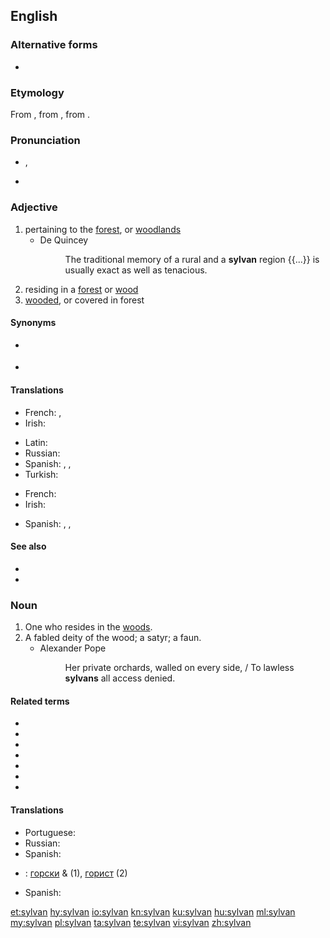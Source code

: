 ==English==

===Alternative forms===
* {{l|en|silvan}}

===Etymology===
From {{etyl|ML.|en}} {{m|la|sylvanus}}, from {{etyl|la|en}} {{m|la|Silvanus||god of the woods}}, from {{m|la|silva||forest}}.

===Pronunciation===
* {{enPR|sĭl'vən}}, {{IPA|/ˈsɪlvən/|lang=en}}
* {{audio|en-us-sylvan.ogg|Audio (US)|lang=en}}

===Adjective===
{{en-adj}}

# pertaining to the [[forest]], or [[woodland]]s
#* De Quincey
#*: The traditional memory of a rural and a '''sylvan''' region {{...}} is usually exact as well as tenacious.
# residing in a [[forest]] or [[wood]]
# [[wooded]], or covered in forest

====Synonyms====
* {{sense|of or like a forest}} {{l|en|foresty}}
* {{sense|of or like a grove}} {{l|en|grovy}}

====Translations====
{{trans-top|pertaining to the forest}}
* French: {{t+|fr|sylvain}}, {{t+|fr|sylvestre|m|f}}
* Irish: {{t|ga|coillteach}}
{{trans-mid}}
* Latin: {{t|la|nemorālis|m|f}}
* Russian: {{t+|ru|лесно́й|m}}
* Spanish: {{t+|es|silvestre}}, {{t|es|selvático}}, {{t|es|silvático}}
* Turkish: {{t+|tr|ormanlık}}
{{trans-bottom}}
{{trans-top|living in a forest}}
{{trans-mid}}
{{trans-bottom}}
{{trans-top|wooded}}
* French: {{t+|fr|sylvestre|m|f}}
* Irish: {{t|ga|coillteach}}
{{trans-mid}}
* Spanish: {{t+|es|silvestre}}, {{t|es|selvático}}, {{t|es|silvático}}
{{trans-bottom}}

====See also====
* {{l|en|arboreal}} <!-- close but distinct: “of trees”, not “of forest” -->
* {{l|en|nemorous}}

===Noun===
{{en-noun}}

# One who resides in the [[woods]].
# A fabled deity of the wood; a satyr; a faun.
#* Alexander Pope
#*: Her private orchards, walled on every side, / To lawless '''sylvans''' all access denied.

====Related terms====
* {{l|en|Pennsylvania}}
* {{l|en|Silvanus}}
* {{l|en|silvicolous}}
* {{l|en|silviculture}}
* {{l|en|sylva}}
* {{l|en|sylvatic}}
* {{l|en|Transylvania}}

====Translations====
{{trans-top}}
* Portuguese: {{t+|pt|silvestre}}
* Russian: {{t+|ru|лесни́к|m}}
* Spanish: {{t|es|silvano}}
{{trans-mid}}
{{trans-bottom}}
{{checktrans-top}}
* {{ttbc|bg}}: [[горски]] {{g|m}} & {{g|p}} (1), [[горист]] {{g|m}} (2)
{{trans-mid}}
* Spanish: {{t-check|es|nemoroso}}
{{trans-bottom}}

[[et:sylvan]]
[[hy:sylvan]]
[[io:sylvan]]
[[kn:sylvan]]
[[ku:sylvan]]
[[hu:sylvan]]
[[ml:sylvan]]
[[my:sylvan]]
[[pl:sylvan]]
[[ta:sylvan]]
[[te:sylvan]]
[[vi:sylvan]]
[[zh:sylvan]]